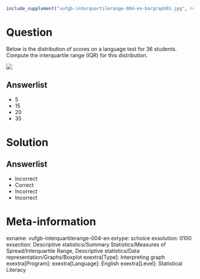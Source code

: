 ```r
include_supplement("vufgb-interquartilerange-004-en-bargraph01.jpg", recursive = TRUE)
```

Question
========
  
Below is the distribution of scores on a language test for 36 students. Compute the interquartile range (IQR) for this distribution. 


![](vufgb-interquartilerange-004-en-bargraph01.jpg)
  
Answerlist
----------
* 5
* 15
* 20
* 35

Solution
========

Answerlist
----------
* Incorrect
* Correct
* Incorrect
* Incorrect

Meta-information
================
exname: vufgb-interquartilerange-004-en
extype: schoice
exsolution: 0100
exsection: Descriptive statistics/Summary Statistics/Measures of Spread/Interquartile Range, Descriptive statistics/Data representation/Graphs/Boxplot
exextra[Type]: Interpreting graph
exextra[Program]: 
exextra[Language]: English
exextra[Level]: Statistical Literacy
